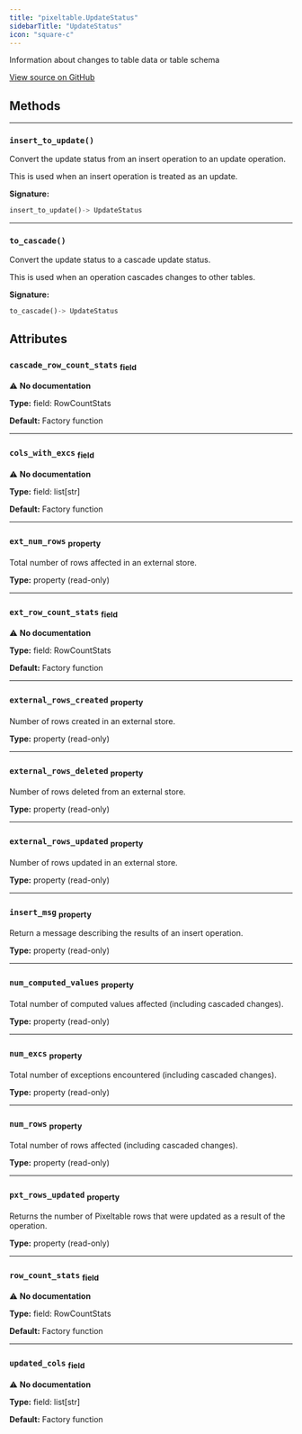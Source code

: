 ```yaml
---
title: "pixeltable.UpdateStatus"
sidebarTitle: "UpdateStatus"
icon: "square-c"
---
```


Information about changes to table data or table schema


<a href="https://github.com/pixeltable/pixeltable/blob/latest/pixeltable/catalog/update_status.py#L53" target="_blank">View source on GitHub</a>

## Methods


---

### `insert_to_update()`

Convert the update status from an insert operation to an update operation.


This is used when an insert operation is treated as an update.


**Signature:**

```python
insert_to_update()-> UpdateStatus
```


---

### `to_cascade()`

Convert the update status to a cascade update status.


This is used when an operation cascades changes to other tables.


**Signature:**

```python
to_cascade()-> UpdateStatus
```

## Attributes

### `cascade_row_count_stats` <sub>field</sub>

⚠️ **No documentation**

**Type:** field: RowCountStats

**Default:** Factory function

---

### `cols_with_excs` <sub>field</sub>

⚠️ **No documentation**

**Type:** field: list[str]

**Default:** Factory function

---

### `ext_num_rows` <sub>property</sub>

Total number of rows affected in an external store.


**Type:** property (read-only)

---

### `ext_row_count_stats` <sub>field</sub>

⚠️ **No documentation**

**Type:** field: RowCountStats

**Default:** Factory function

---

### `external_rows_created` <sub>property</sub>

Number of rows created in an external store.


**Type:** property (read-only)

---

### `external_rows_deleted` <sub>property</sub>

Number of rows deleted from an external store.


**Type:** property (read-only)

---

### `external_rows_updated` <sub>property</sub>

Number of rows updated in an external store.


**Type:** property (read-only)

---

### `insert_msg` <sub>property</sub>

Return a message describing the results of an insert operation.


**Type:** property (read-only)

---

### `num_computed_values` <sub>property</sub>

Total number of computed values affected (including cascaded changes).


**Type:** property (read-only)

---

### `num_excs` <sub>property</sub>

Total number of exceptions encountered (including cascaded changes).


**Type:** property (read-only)

---

### `num_rows` <sub>property</sub>

Total number of rows affected (including cascaded changes).


**Type:** property (read-only)

---

### `pxt_rows_updated` <sub>property</sub>

Returns the number of Pixeltable rows that were updated as a result of the operation.


**Type:** property (read-only)

---

### `row_count_stats` <sub>field</sub>

⚠️ **No documentation**

**Type:** field: RowCountStats

**Default:** Factory function

---

### `updated_cols` <sub>field</sub>

⚠️ **No documentation**

**Type:** field: list[str]

**Default:** Factory function

